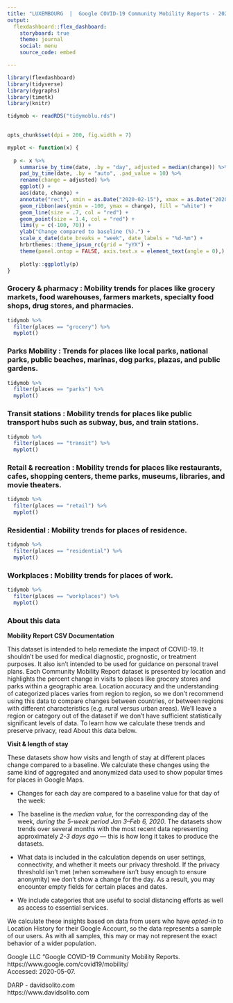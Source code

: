 ```yaml
---
title: "LUXEMBOURG  |  Google COVID-19 Community Mobility Reports - 2020.04.30"
output: 
  flexdashboard::flex_dashboard:
    storyboard: true
    theme: journal
    social: menu
    source_code: embed

---
```


```r

library(flexdashboard)
library(tidyverse)
library(dygraphs)
library(timetk)
library(knitr)

```

```r


tidymob <- readRDS("tidymoblu.rds")
   

```

```r

opts_chunk$set(dpi = 200, fig.width = 7) 

```



```r

myplot <- function(x) {
  
  p <- x %>% 
    summarise_by_time(date, .by = "day", adjusted = median(change)) %>%
    pad_by_time(date, .by = "auto", .pad_value = 10) %>% 
    rename(change = adjusted) %>% 
    ggplot() +
    aes(date, change) +
    annotate("rect", xmin = as.Date("2020-02-15"), xmax = as.Date("2020-04-30"), ymin = 0, ymax = -100, fill = "lightblue", col = NA) +
    geom_ribbon(aes(ymin = -100, ymax = change), fill = "white") +
    geom_line(size = .7, col = "red") +
    geom_point(size = 1.4, col = "red") +
    lims(y = c(-100, 70)) +
    ylab("Change compared to baseline (%).") +
    scale_x_date(date_breaks = "week", date_labels = "%d-%m") +
    hrbrthemes::theme_ipsum_rc(grid = "yYX") +
    theme(panel.ontop = FALSE, axis.text.x = element_text(angle = 0),)
  
    plotly::ggplotly(p)
}
```




### **Grocery & pharmacy** : Mobility trends for places like grocery markets, food warehouses, farmers markets, specialty food shops, drug stores, and pharmacies.


```r
tidymob %>%
  filter(places == "grocery") %>%
  myplot()
```


### **Parks Mobility** : Trends for places like local parks, national parks, public beaches, marinas, dog parks, plazas, and public gardens.

```r
tidymob %>%
  filter(places == "parks") %>%
  myplot()
```

### **Transit stations** : Mobility trends for places like public transport hubs such as subway, bus, and train stations.

```r
tidymob %>%
  filter(places == "transit") %>%
  myplot()
```


### **Retail & recreation** : Mobility trends for places like restaurants, cafes, shopping centers, theme parks, museums, libraries, and movie theaters.

```r
tidymob %>%
  filter(places == "retail") %>%
  myplot()
```


### **Residential** : Mobility trends for places of residence.

```r
tidymob %>%
  filter(places == "residential") %>%
  myplot()
```

### **Workplaces** : Mobility trends for places of work.

```r
tidymob %>%
  filter(places == "workplaces") %>%
  myplot()
```

### **About this data** 

**Mobility Report CSV Documentation**

This dataset is intended to help remediate the impact of COVID-19. It shouldn’t be used for medical diagnostic, prognostic, or treatment purposes. It also isn’t intended to be used for guidance on personal travel plans. Each Community Mobility Report dataset is presented by location and highlights the percent change in visits to places like grocery stores and parks within a geographic area. Location accuracy and the understanding of categorized places varies from region to region, so we don’t recommend using this data to compare changes between countries, or between regions with different characteristics (e.g. rural versus urban areas). We’ll leave a region or category out of the dataset if we don’t have sufficient statistically significant levels of data. To learn how we calculate these trends and preserve privacy, read About this data below.

**Visit & length of stay**

These datasets show how visits and length of stay at different places change compared to a baseline. 
We calculate these changes using the same kind of aggregated and anonymized data used to show popular times for places in Google Maps.

* Changes for each day are compared to a baseline value for that day of the week:

+ The baseline is the *median value*, for the corresponding day of the week, *during the 5-week period Jan 3–Feb 6, 2020*.
The datasets show trends over several months with the most recent data representing approximately *2-3 days ago* — 
this is how long it takes to produce the datasets.

+ What data is included in the calculation depends on user settings, connectivity, and whether it meets our privacy threshold. If the privacy threshold isn’t met (when somewhere isn’t busy enough to ensure anonymity) we don’t show a change for the day. As a result, you may encounter empty fields for certain places and dates.

* We include categories that are useful to social distancing efforts as well as access to essential services.

We calculate these insights based on data from users who have *opted-in* to Location History for their Google Account, so the data represents a sample of our users. As with all samples, this may or may not represent the exact behavior of a wider population.

Google LLC  "Google COVID-19 Community Mobility Reports.  
https://www.google.com/covid19/mobility/   
Accessed: 2020-05-07.

DARP - davidsolito.com  
https://www.davidsolito.com
